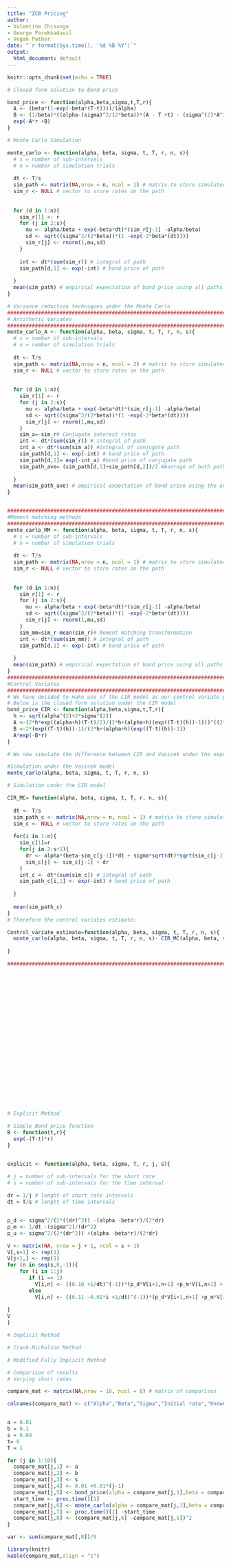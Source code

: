 ```yaml
---
title: "ZCB Pricing"
author:
- Valentine Chisango
- George Parekkadavil
- Vegan Pather
date: "`r format(Sys.time(), '%d %B %Y')`"
output:
  html_document: default
---
```


```r
knitr::opts_chunk$set(echo = TRUE)
```

```r
# Closed form solution to Bond price

bond_price <- function(alpha,beta,sigma,t,T,r){
  A <- (beta*(1-exp(-beta*(T-t))))/(alpha)
  B <- (1/beta)*((alpha-(sigma)^2/(2*beta))*(A - T +t) - (sigma^(2)*A^2)/(4))
  exp(-A*r +B)
}

```

```r
# Monte Carlo Simulation

monte_carlo <- function(alpha, beta, sigma, t, T, r, n, s){
  # s = number of sub-intervals
  # n = number of simulation trials  
  
  dt <- T/s
  sim_path <- matrix(NA,nrow = n, ncol = 1) # matrix to store simulated path integrals
  sim_r <- NULL # vector to store rates on the path
  
  
  for (d in 1:n){
    sim_r[1] <- r
    for (j in 2:s){
      mu <- alpha/beta + exp(-beta*dt)*(sim_r[j-1] -alpha/beta)
      sd <- sqrt((sigma^2/(2*beta))*(1 -exp(-2*beta*(dt))))
      sim_r[j] <- rnorm(1,mu,sd)
    }
    
    int <- dt*(sum(sim_r)) # integral of path
    sim_path[d,1] <- exp(-int) # bond price of path
    
  }
  mean(sim_path) # empirical expectation of bond price using all paths
}

```

```r
# Variance reduction techniques under the Monte Carlo
#################################################################################
# Antithetic Variates
#################################################################################
monte_carlo_A <- function(alpha, beta, sigma, t, T, r, n, s){
  # s = number of sub-intervals
  # n = number of simulation trials  
  
  dt <- T/s
  sim_path <- matrix(NA,nrow = n, ncol = 2) # matrix to store simulated path integrals
  sim_r <- NULL # vector to store rates on the path
  
  
  for (d in 1:n){
    sim_r[1] <- r
    for (j in 2:s){
      mu <- alpha/beta + exp(-beta*dt)*(sim_r[j-1] -alpha/beta)
      sd <- sqrt((sigma^2/(2*beta))*(1 -exp(-2*beta*(dt))))
      sim_r[j] <- rnorm(1,mu,sd)
    }
    sim_a=-sim_r# Conjugate interest rates
    int <- dt*(sum(sim_r)) # integral of path
    int_a <- dt*(sum(sim_a)) #integral of conjugate path
    sim_path[d,1] <- exp(-int) # bond price of path
    sim_path[d,2]= exp(-int_a) #bond price of conjugate path
    sim_path_ave= (sim_path[d,1]+sim_path[d,2])/2 #Average of both paths are taken to maintain consistent mean
    
  }
  mean(sim_path_ave) # empirical expectation of bond price using the average path
}


#################################################################################
#Moment matching methods
#################################################################################
monte_carlo_MM <- function(alpha, beta, sigma, t, T, r, n, s){
  # s = number of sub-intervals
  # n = number of simulation trials  
  
  dt <- T/s
  sim_path <- matrix(NA,nrow = n, ncol = 1) # matrix to store simulated path integrals
  sim_r <- NULL # vector to store rates on the path
  
  
  for (d in 1:n){
    sim_r[1] <- r
    for (j in 2:s){
      mu <- alpha/beta + exp(-beta*dt)*(sim_r[j-1] -alpha/beta)
      sd <- sqrt((sigma^2/(2*beta))*(1 -exp(-2*beta*(dt))))
      sim_r[j] <- rnorm(1,mu,sd)
    }
    sim_mm=sim_r-mean(sim_r)# Moment matching transformation
    int <- dt*(sum(sim_mm)) # integral of path
    sim_path[d,1] <- exp(-int) # bond price of path
    
  }
  mean(sim_path) # empirical expectation of bond price using all paths
}
#################################################################################
#Control Variates
#################################################################################
# We have decided to make use of the CIR model as our control variate process.
# Below is the closed form solution under the CIR model
bond_price_CIR <- function(alpha,beta,sigma,t,T,r){
  h <- sqrt(alpha^(2)+2*sigma^(2))
  A <-(2*h*exp((alpha+h)(T-t)/2)/(2*h+(alpha+h)(exp((T-t)(h))-1)))^((2*alpha*beta)/sigma^(2))
  B <-2*(exp((T-t)(h))-1)/(2*h+(alpha+h)(exp((T-t)(h))-1))
  A*exp(-B*r)
}

# We now simulate the difference between CIR and Vasicek under the exponential find the expectation

#Simulation under the Vasicek model
monte_carlo(alpha, beta, sigma, t, T, r, n, s)

# Simulation under the CIR model

CIR_MC= function(alpha, beta, sigma, t, T, r, n, s){
  
  dt <- T/s
  sim_path_c <- matrix(NA,nrow = n, ncol = 1) # matrix to store simulated path integrals
  sim_c <- NULL # vector to store rates on the path
  
  for(i in 1:n){
    sim_c[1]=r
    for(j in 2:s+1){
      dr <- alpha*(beta-sim_c[j-1])*dt + sigma*sqrt(dt)*sqrt(sim_c[j-1])*rnorm(1,0,1)
      sim_c[j] <- sim_c[j-1] + dr
    }
    int_c <- dt*(sum(sim_c)) # integral of path
    sim_path_c[i,1] <- exp(-int) # bond price of path
    
  }
  
  mean(sim_path_c)
}
# Therefore the control variates estimate:

Control_variate_estimate=function(alpha, beta, sigma, t, T, r, n, s){
  monte_carlo(alpha, beta, sigma, t, T, r, n, s)- CIR_MC(alpha, beta, sigma, t, T, r, n, s)+bond_price_CIR(alpha,beta,sigma,t,T,r)
  
}

#################################################################################







 
    
  
  
 
  
  
  
  
  
  
  





```

```r
# Explicit Method

# Simple Bond price function
B <- function(t,r){
  exp(-(T-t)*r)
}


explicit <- function(alpha, beta, sigma, T, r, j, s){

# j = number of sub-intervals for the short rate
# s = number of sub-intervals for the time interval
  
dr = 1/j # lenght of short rate intervals
dt = T/s # lenght of time intervals


p_d <- sigma^2/(2*((dr)^2)) -(alpha -beta*r)/(2*dr)
p_m <- 1/dt -(sigma^2)/(dr^2)
p_u <- sigma^2/(2*(dr^2)) +(alpha -beta*r)/(2*dr)

V <- matrix(NA, nrow = j + 1, ncol = s + 1)
V[,s+1] <- rep(1)
V[j+1,] <- rep(1)
for (n in seq(s,0,-1)){
    for (i in 1:j)
       if (i == 1)
         V[i,n] <- ((0.10 +1/dt)^(-1))*(p_d*V[i+1,n+1] +p_m*V[i,n+1] + p_u*V[i+2,n+1]) #Vetzal approx
       else
         V[i,n] <- ((0.11 -0.01*i +1/dt)^(-1))*(p_d*V[i+1,n+1] +p_m*V[i,n+1] + p_u*V[i-1,n+1])
      
}
V
}


```

```r
# Implicit Method
```

```r
# Crank-Nicholson Method
```

```r
# Modified Fully Implicit Method
```

```r
# Comparison of results
# Varying short rates

compare_mat <- matrix(NA,nrow = 10, ncol = 8) # matrix of comparison

colnames(compare_mat) <- c("Alpha","Beta","Sigma","Initial rate","Known Price","Monte Carlo"," MC System Time","MC Squared Deviations")


a = 0.01
b = 0.1
s = 0.04
t= 0
T = 1

for (j in 1:10){
  compare_mat[j,1] <- a
  compare_mat[j,2] <- b
  compare_mat[j,3] <- s
  compare_mat[j,4] <- 0.01 +0.01*(j-1)
  compare_mat[j,5] <- bond_price(alpha = compare_mat[j,1],beta = compare_mat[j,2], sigma = compare_mat[j,3], t= 0, T = 1, r = compare_mat[j,4])
  start_time <- proc.time()[1]
  compare_mat[j,6] <- monte_carlo(alpha = compare_mat[j,1],beta = compare_mat[j,2], sigma = compare_mat[j,3], t= 0, T = 1, r = compare_mat[j,4], n = 1000, s=250)
  compare_mat[j,7] <- proc.time()[1] -start_time
  compare_mat[j,8] <- (compare_mat[j,6] -compare_mat[j,5])^2
}

var <- sum(compare_mat[,8])/9

library(knitr)
kable(compare_mat,align = "c")
      
```

